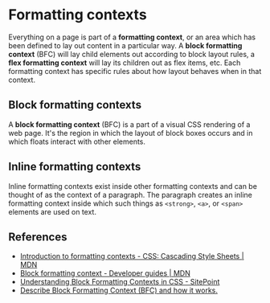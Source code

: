 # Formatting contexts

Everything on a page is part of a **formatting context**, or an area which has been defined to lay out content in a particular way. A **block formatting context** (BFC) will lay child elements out according to block layout rules, a **flex formatting context** will lay its children out as flex items, etc. Each formatting context has specific rules about how layout behaves when in that context.

## Block formatting contexts

A **block formatting context** (BFC) is a part of a visual CSS rendering of a web page. It's the region in which the layout of block boxes occurs and in which floats interact with other elements.

## Inline formatting contexts

Inline formatting contexts exist inside other formatting contexts and can be thought of as the context of a paragraph. The paragraph creates an inline formatting context inside which such things as `<strong>`, `<a>`, or `<span>` elements are used on text.

## References

- [Introduction to formatting contexts - CSS: Cascading Style Sheets | MDN](https://developer.mozilla.org/en-US/docs/Web/CSS/CSS_Flow_Layout/Intro_to_formatting_contexts)
- [Block formatting context - Developer guides | MDN](https://developer.mozilla.org/en-US/docs/Web/Guide/CSS/Block_formatting_context)
- [Understanding Block Formatting Contexts in CSS - SitePoint](https://www.sitepoint.com/understanding-block-formatting-contexts-in-css/)
- [Describe Block Formatting Context (BFC) and how it works.](https://www.frontendinterviewhandbook.com/css-questions#describe-block-formatting-context-bfc-and-how-it-works)
